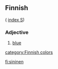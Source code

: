 ==Finnish==
( [[Wiktionary:Finnish_index_s|index S]])

===Adjective===

# [[blue]]

[[category:Finnish colors]]

[[fi:sininen]]